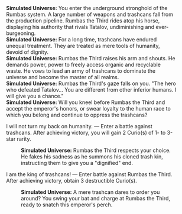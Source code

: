 {{Dialogue Start}}
:'''Simulated Universe:''' You enter the underground stronghold of the Rumbas system. A large number of weapons and trashcans fall from the production pipeline. Rumbas the Third rides atop his horse, displaying his authority that rivals Tatalov, undiminishing and ever-burgeoning.
:'''Simulated Universe:''' For a long time, trashcans have endured unequal treatment. They are treated as mere tools of humanity, devoid of dignity.
:'''Simulated Universe:''' Rumbas the Third raises his arm and shouts. He demands power, power to freely access organic and recyclable waste. He vows to lead an army of trashcans to dominate the universe and become the master of all realms.
:'''Simulated Universe:''' Rumbas the Third's gaze falls on you. "The hero who defeated Tatalov... You are different from other inferior humans. I will give you a chance."
:'''Simulated Universe:''' Will you kneel before Rumbas the Third and accept the emperor's honors, or swear loyalty to the human race to which you belong and continue to oppress the trashcans?
:{{DIcon|Star}} I will not turn my back on humanity. &mdash; Enter a battle against trashcans. After achieving victory, you will gain 2 Curio(s) of 1- to 3-star rarity.
::'''Simulated Universe:''' Rumbas the Third respects your choice. He fakes his sadness as he summons his cloned trash kin, instructing them to give you a "dignified" end.
:{{DIcon|Star}} I am the king of trashcans! &mdash; Enter battle against Rumbas the Third. After achieving victory, obtain 3 destructible Curio(s).
::'''Simulated Universe:''' A mere trashcan dares to order you around? You swing your bat and charge at Rumbas the Third, ready to snatch this emperor's perch.
{{Dialogue End}}